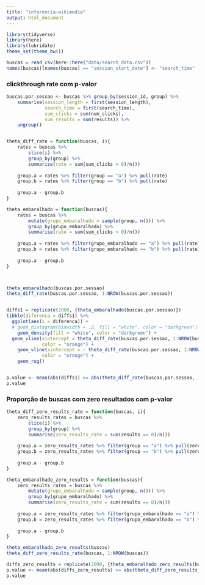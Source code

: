 ```yaml
---
title: "inferencia-wikimedia"
output: html_document
---
```


```r
library(tidyverse)
library(here)
library(lubridate)
theme_set(theme_bw())
```

```r
buscas = read_csv(here::here("data/search_data.csv"))
names(buscas)[names(buscas) == "session_start_date"] <- "search_time"
```

### clickthrough rate com p-valor

```r

buscas.por.sessao <- buscas %>% group_by(session_id, group) %>% 
    summarise(session_length = first(session_length), 
              search_time = first(search_time), 
              sum_clicks = sum(num_clicks),
              sum_results = sum(results)) %>%
    ungroup()


theta_diff_rate = function(buscas, i){
    rates = buscas %>%
        slice(i) %>%
        group_by(group) %>% 
        summarise(rate = sum(sum_clicks > 0)/n()) 
    
    group.a = rates %>% filter(group == "a") %>% pull(rate)
    group.b = rates %>% filter(group == "b") %>% pull(rate)
    
    group.a - group.b
}

theta_embaralhado = function(buscas){
    rates = buscas %>% 
        mutate(grupo_embaralhado = sample(group, n())) %>% 
        group_by(grupo_embaralhado) %>% 
        summarise(rate = sum(sum_clicks > 0)/n()) 
    
    group.a = rates %>% filter(grupo_embaralhado == "a") %>% pull(rate)
    group.b = rates %>% filter(grupo_embaralhado == "b") %>% pull(rate)
    
    group.a - group.b
}



theta_embaralhado(buscas.por.sessao)
theta_diff_rate(buscas.por.sessao, 1:NROW(buscas.por.sessao))


diffs1 = replicate(2000, {theta_embaralhado(buscas.por.sessao)})
tibble(diferenca = diffs1) %>% 
  ggplot(aes(x = diferenca)) + 
  # geom_histogram(binwidth = .2, fill = "white", color = "darkgreen") + 
    geom_density(fill = "white", color = "darkgreen") + 
  geom_vline(xintercept = theta_diff_rate(buscas.por.sessao, 1:NROW(buscas.por.sessao)), 
             color = "orange") + 
    geom_vline(xintercept = - theta_diff_rate(buscas.por.sessao, 1:NROW(buscas.por.sessao)), 
             color = "orange") + 
    geom_rug()


p.value <- mean(abs(diffs1) >= abs(theta_diff_rate(buscas.por.sessao, 1:NROW(buscas.por.sessao))))
p.value
```


### Proporção de buscas com zero resultados com p-valor

```r

theta_diff_zero_results_rate = function(buscas, i){
    zero_results_rates = buscas %>%
        slice(i) %>%
        group_by(group) %>% 
        summarise(zero_results_rate = sum(results == 0)/n()) 
    
    group.a = zero_results_rates %>% filter(group == "a") %>% pull(zero_results_rate)
    group.b = zero_results_rates %>% filter(group == "b") %>% pull(zero_results_rate)
    
    group.a - group.b
}

theta_embaralhado_zero_results = function(buscas){
    zero_results_rates = buscas %>% 
        mutate(grupo_embaralhado = sample(group, n())) %>% 
        group_by(grupo_embaralhado) %>% 
        summarise(zero_results_rate = sum(results == 0)/n()) 
    
    group.a = zero_results_rates %>% filter(grupo_embaralhado == "a") %>% pull(zero_results_rate)
    group.b = zero_results_rates %>% filter(grupo_embaralhado == "b") %>% pull(zero_results_rate)
    
    group.a - group.b
}

theta_embaralhado_zero_results(buscas)
theta_diff_zero_results_rate(buscas, 1:NROW(buscas))

diffs_zero_results = replicate(2000, {theta_embaralhado_zero_results(buscas)})
p.value <- mean(abs(diffs_zero_results) >= abs(theta_diff_zero_results_rate(buscas, 1:NROW(buscas))))
p.value

```




